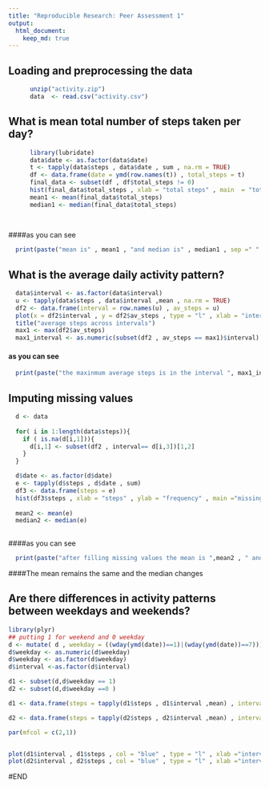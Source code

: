 ```yaml
---
title: "Reproducible Research: Peer Assessment 1"
output: 
  html_document:
    keep_md: true
---
```



## Loading and preprocessing the data

```r
      
      unzip("activity.zip")
      data  <- read.csv("activity.csv") 
```
      
      


## What is mean total number of steps taken per day?

```r
      library(lubridate)
      data$date <- as.factor(data$date)
      t <- tapply(data$steps , data$date , sum , na.rm = TRUE)
      df <- data.frame(date = ymd(row.names(t)) , total_steps = t)
      final_data <- subset(df , df$total_steps != 0)
      hist(final_data$total_steps , xlab = "total steps" , main  = "total steps")
      mean1 <- mean(final_data$total_steps)
      median1 <- median(final_data$total_steps)
     
      
```
      
####as you can see
```r
  print(paste("mean is" , mean1 , "and median is" , median1 , sep =" "  ))
```

## What is the average daily activity pattern?

```r

  data$interval <- as.factor(data$interval)
  u <- tapply(data$steps , data$interval ,mean , na.rm = TRUE)
  df2 <- data.frame(interval = row.names(u) , av_steps = u)
  plot(x = df2$interval , y = df2$av_steps , type = "l" , xlab = "interval" , ylab = "average steps" )
  title("average steps across intervals")
  max1 <- max(df2$av_steps)
  max1_interval <- as.numeric(subset(df2 , av_steps == max1)$interval)

```
#### as you can see
```r
  print(paste("the maxinmum average steps is in the interval ", max1_interval ,sep =""))
```

## Imputing missing values

```r
  
  d <- data
  
  for( i in 1:length(data$steps)){
    if ( is.na(d[i,1])){
      d[i,1] <- subset(df2 , interval== d[i,3])[1,2]
    } 
  }

  d$date <- as.factor(d$date)
  e <- tapply(d$steps , d$date , sum)
  df3 <- data.frame(steps = e)
  hist(df3$steps , xlab = "steps" , ylab = "frequency" , main ="missing values filled" , col = "red")
  
  mean2 <- mean(e)
  median2 <- median(e)
  
```

####as you can see

```r
  print(paste("after filling missing values the mean is ",mean2 , " and the median is ",median2 ,sep = " " ))
```

####The mean remains the same and the median changes 


## Are there differences in activity patterns between weekdays and weekends?
```r

library(plyr)
## putting 1 for weekend and 0 weekday
d <- mutate( d , weekday = ((wday(ymd(date))==1)|(wday(ymd(date))==7))) 
d$weekday <- as.numeric(d$weekday)
d$weekday <- as.factor(d$weekday)
d$interval <-as.factor(d$interval)

d1 <- subset(d,d$weekday == 1)
d2 <- subset(d,d$weekday ==0 )

d1 <- data.frame(steps = tapply(d1$steps , d1$interval ,mean) , interval = row.names(tapply(d1$steps , d1$interval ,mean)) )

d2 <- data.frame(steps = tapply(d2$steps , d2$interval ,mean) , interval = row.names(tapply(d2$steps , d2$interval ,mean)) )

par(mfcol = c(2,1))


plot(d1$interval , d1$steps , col = "blue" , type = "l" , xlab ="interval " ,ylab = "Number of steps" ,sub="weekend")
plot(d2$interval , d2$steps , col = "blue" , type = "l" , xlab ="interval " ,ylab = "Number of steps" ,sub="weekday")


```

#END




















